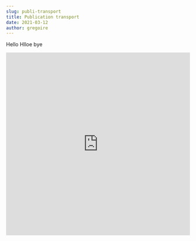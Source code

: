 ```yaml
---
slug: publi-transport
title: Publication transport
date: 2021-03-12
author: gregoire
---
```


Hello
Hlloe
bye

<iframe
  style="border: 0; overflow: hidden;"
  frameBorder="0"
  height="500px"
  width="100%"
  src="https://carbone4.toucantoco.com/embed.html?id=2e2cc54b-f9ab-4dce-aed2-951ab39201e5&stage=staging"
></iframe>
